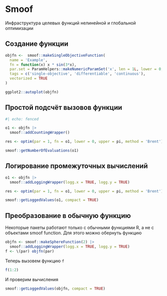 # Smoof {#sec-r-tools-smoof}

Инфраструктура целевых функций нелинейной и глобальной оптимизации

## Создание функции {#sec-r-tools-smoof-assigment}

```r
objfn <-  smoof::makeSingleObjectiveFunction(
  name = 'Example',
  fn = function(x) x * sin(3*x),
  par.set = ParamHelpers::makeNumericParamSet('x', len = 1L, lower = 0, upper = 2 * pi),
  tags = c('single-objective', 'differentiable', 'continuous'),
  vectorized = TRUE
)

ggplot2::autoplot(objfn)
```

## Простой подсчёт вызовов функции {#sec-r-tools-smoof-counting}

```r
#| echo: fenced

o1 <- objfn |>
  smoof::addCountingWrapper()

res <- optim(par = 1, fn = o1, lower = 0, upper = pi, method = 'Brent')

smoof::getNumberOfEvaluations(o1)
```

## Логирование промежуточных вычислений {#sec-r-tools-smoof-logging}

```r
o1 <- objfn |>
  smoof::addLoggingWrapper(logg.x = TRUE, logg.y = TRUE)

res <- optim(par = 1, fn = o1, lower = 0, upper = pi, method = 'Brent')

smoof::getLoggedValues(o1, compact = TRUE)
```

## Преобразование в обычную функцию {#sec-r-tools-smoof-wrap}

Некоторые пакеты работают только с обычными функциями R, а не с объектами smoof function. Для этого можно обернуть функцию 

```r
objfn <- smoof::makeSphereFunction(2) |> 
  smoof::addLoggingWrapper(logg.x = TRUE, logg.y = TRUE)
f <- \(par) objfn(par)
```

Теперь вызовем функцию `f`

```r
f(1:2)
```

И проверим вычисления

```r
smoof::getLoggedValues(objfn, compact = TRUE)
```

